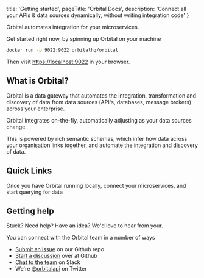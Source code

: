   title: 'Getting started',
  pageTitle: 'Orbital Docs',
  description: 'Connect all your APIs & data sources dynamically, without writing integration code'
}

Orbital automates integration for your microservices.  

Get started right now, by spinning up Orbital on your machine

```bash
docker run -p 9022:9022 orbitalhq/orbital
```
Then visit [https://localhost:9022](https://localhost:9022) in your browser.

## What is Orbital?

Orbital is a data gateway that automates the integration, transformation and discovery of data from data sources (API's, databases, message brokers) across your enterprise.

Orbital integrates on-the-fly, automatically adjusting as your data sources change.

This is powered by rich semantic schemas, which infer how data across your organisation links together, and automate the integration and discovery of data.

<ImageWithCaption src={NetworkDiagram} addLightBackground/>

## Quick Links
Once you have Orbital running locally, connect your microservices, and start querying for data

<QuickLinks>
  <QuickLink title="Connecting data sources" icon="connect" href="/docs/connecting-data-sources/overview"
             description="Connect your APIs, Databases and Message Queues to Orbital."/>
  <QuickLink title="Querying" icon="query" href="/docs/querying/writing-queries"
             description="Query for data through Orbital's API, and let Orbital handle the integration plumbing for you."/>

  <QuickLink title="Follow a guide" icon="guides" href="/docs/guides/first-integration/guide"
             description="Connect APIs, a DB and Kafka in this tutorial"/>

  <QuickLink title="Head to production" icon="production" href="/docs/deploying/production-deployments"
             description="Deploy Orbital on your Kubernetes cluster or using Docker Compose"/>
</QuickLinks>



## Getting help

Stuck?  Need help?  Have an idea?  We'd love to hear from your.

You can connect with the Orbital team in a number of ways

 * [Submit an issue](https://github.com/orbitalapi/orbital/issues) on our Github repo
 * [Start a discussion](https://github.com/orbitalapi/orbital/discussions) over at Github
 * [Chat to the team](https://join.slack.com/t/orbitalapi/shared_invite/zt-697laanr-DHGXXak5slqsY9DqwrkzHg) on Slack
 * We're [@orbitalapi](https://twitter.com/orbitalapi) on Twitter
